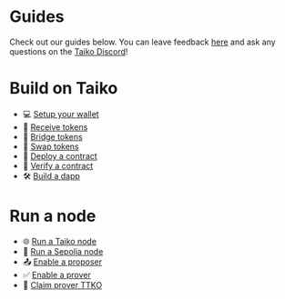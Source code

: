 # Guides

Check out our guides below. You can leave feedback [here](https://docs.google.com/forms/d/1Vn10tqZW0bPvNUItzeek9u8kh7YkQZOGorMb3LuJVVA) and ask any questions on the [Taiko Discord](https://discord.gg/taikoxyz)!

# Build on Taiko

- 💻 [Setup your wallet](/docs/guides/build-on-taiko/setup-your-wallet)
- 🎈 [Receive tokens](/docs/guides/build-on-taiko/receive-tokens)
- 🌉 [Bridge tokens](/docs/guides/build-on-taiko/bridge-tokens)
- 🔄 [Swap tokens](/docs/guides/build-on-taiko/swap-tokens)
- 🚀 [Deploy a contract](/docs/guides/build-on-taiko/deploy-a-contract)
- 📜 [Verify a contract](/docs/guides/build-on-taiko/verify-a-contract)
- 🛠️ [Build a dapp](/docs/guides/build-on-taiko/build-a-dapp)

# Run a node

- 🌐 [Run a Taiko node](/docs/guides/run-a-node)
- 🌳 [Run a Sepolia node](/docs/guides/run-a-sepolia-node)
- 📤 [Enable a proposer](/docs/guides/enable-a-proposer)
- ✅ [Enable a prover](/docs/guides/enable-a-prover)
- 🛄 [Claim prover TTKO](/docs/guides/claim-prover-ttko)
